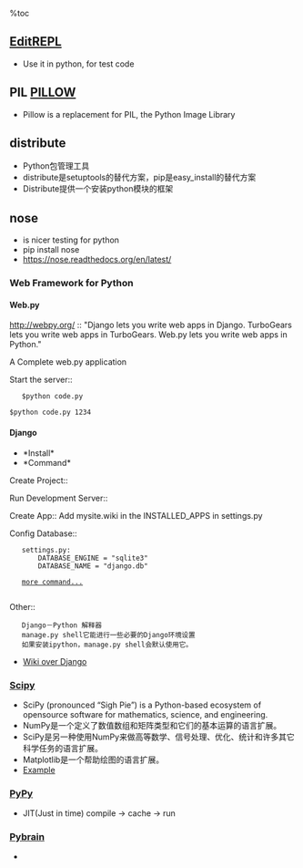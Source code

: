 %toc
== [[https://github.com/philipbjorge/EditREPL|EditREPL]] ==
*   Use it in python, for test code
== PIL  [[https://github.com/python-pillow/Pillow|PILLOW]] ==
*   Pillow is a replacement for PIL, the Python Image Library
== distribute ==
*   Python包管理工具
*   distribute是setuptools的替代方案，pip是easy_install的替代方案
*   Distribute提供一个安装python模块的框架
== nose ==
*   is nicer testing for python
*   pip install nose
*   https://nose.readthedocs.org/en/latest/

=== Web Framework for Python ===
==== Web.py ====
http://webpy.org/ ::
"Django lets you write web apps in Django. TurboGears lets you write web apps in TurboGears. Web.py lets you write web apps in Python."

A Complete web.py application
{{{class = "brash: python"
import web
urls = (
        '/(.*)', 'hello'
)
app = web.application(urls, globals())

class hello:
    def GET(self, name):
        if not name:
           name = 'World'
           return 'Hello, ' + name + '!'

if __name__ == "__main__":
    app.run()
}}}

Start the server::
    $python code.py
    <br>$python code.py 1234

==== Django ====
*   *Install*
*   *Command*
Create Project::
{{{class="brush: bash"
    >django-admin.py startproject mysite    #Creating a project    
}}}

Run Development Server::
{{{class="brush: bash"
    >python manage.py runserver
}}}

Create App::
{{{class="brush: bash"
    >python manage.py startapp wiki 
}}}
Add mysite.wiki in the INSTALLED_APPS in settings.py

Config Database::
    settings.py:
        DATABASE_ENGINE = "sqlite3"
        DATABASE_NAME = "django.db"
{{{class="brush: bash"
    >python manage.py syncdb    #create list in database
}}}

    [[https://docs.djangoproject.com/en/1.5/ref/django-admin/#django-admin-runserver|more command...]]
    
Other::
    Django－Python 解释器
    manage.py shell它能进行一些必要的Django环境设置
    如果安装ipython，manage.py shell会默认使用它。
* [[http://showmedo.com/videotutorials/video?name=1100000&fromSeriesID=110|Wiki over Django]]

=== [[http://www.scipy.org/|Scipy]] ===
*   SciPy (pronounced “Sigh Pie”) is a Python-based ecosystem of opensource software for mathematics, science, and engineering. 
*   NumPy是一个定义了数值数组和矩阵类型和它们的基本运算的语言扩展。
*   SciPy是另一种使用NumPy来做高等数学、信号处理、优化、统计和许多其它科学任务的语言扩展。
*   Matplotlib是一个帮助绘图的语言扩展。
*   [[http://reverland.org/python/2012/08/24/scipy/#scipynumpymatplotlib|Example]]

=== [[http://pypy.org/|PyPy]] ===
*   JIT(Just in time)   compile -> cache -> run

=== [[http://pybrain.org/docs/index.html|Pybrain]] ===
*   
